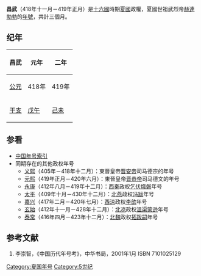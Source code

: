 {{Eranamebox|年号=昌武
|起讫时间= 418年十一月—419年正月
|政权= 夏国
|帝王= 世祖武烈帝赫连勃勃
|历时= 三個月
|timeline= <timeline>
ImageSize  = width:200 height:50
PlotArea   = width:180 height:30 left:10 bottom:20
TimeAxis   = orientation:horizontal
DateFormat = yyyy
Period     = from:304 till:439
AlignBars  = early
ScaleMajor = increment:103 start:304
Colors =
  id:canvas value:rgb(1,1,0.85)
BackgroundColors = canvas:canvas
PlotData =
  width:15 color:black
  bar:era from:start till:end
  bar:era from:407 till:431 color:red
  bar:era from:407 till:425 color:green
  bar:era from:418 till:419 color:blue
</timeline>
|说明= <span style="color: blue">昌武</span>在'''十六国'''、<span style="color: red">夏国</span>和<span style="color: green">	赫连勃勃</span>时期的位置。 
}}

'''昌武'''（418年十一月－419年正月）是[[十六國|十六國]]時期[[夏國|夏國]]政權，夏國世祖武烈帝[[赫連勃勃|赫連勃勃]]的[[年號|年號]]，共計三個月。

==纪年==

{| class="wikitable" 
!昌武!!元年!!二年
|-
![[公元纪年|公元]]
|418年||419年
|-
![[干支纪年|干支]]
|[[戊午|戊午]]||[[己未|己未]]
|}

==参看==
*[[中国年号索引|中国年号索引]]
*同期存在的其他政权年号
**[[义熙_(晋安帝)|义熙]]（405年－418年十二月）：東晉皇帝[[晋安帝|晋安帝]]司马德宗的年号
**[[元熙_(晋恭帝)|元熙]]（419年正月－420年六月）：東晉皇帝[[晋恭帝|晋恭帝]]司马德文的年号
**[[永康_(乞伏熾磐)|永康]]（412年八月－419年十二月）：[[西秦|西秦]]政权[[乞伏熾磐|乞伏熾磐]]年号
**[[太平_(冯跋)|太平]]（409年十月－430年十二月）：[[北燕|北燕]]政权[[冯跋|冯跋]]年号
**[[嘉兴_(李歆)|嘉兴]]（417年二月－420年七月）：[[西涼|西涼]]政权[[李歆|李歆]]年号
**[[玄始|玄始]]（412年十一月－428年十二月）：[[北凉|北凉]]政权[[沮渠蒙逊|沮渠蒙逊]]年号
**[[泰常|泰常]]（416年四月－423年十二月）：[[北魏|北魏]]政权[[拓跋嗣|拓跋嗣]]年号

==参考文献==
# 李崇智，《中国历代年号考》，中华书局，2001年1月 ISBN 7101025129

{{年号|[[凤翔_(赫连勃勃)|鳳翔]]|[[中国年号索引|夏国年号]]|[[真興|真興]]}}
{{晉十六國年號}}
[[Category:夏国年号|Category:夏国年号]]
[[Category:5世纪|Category:5世纪]]